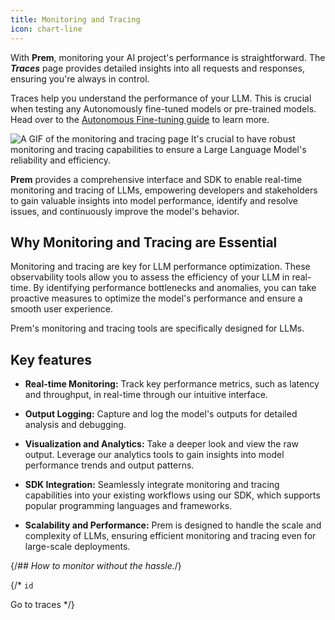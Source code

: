 ```yaml
---
title: Monitoring and Tracing
icon: chart-line
---
```


With **Prem**, monitoring your AI project's performance is straightforward. The **_Traces_** page provides detailed insights into all requests and responses, ensuring you're always in control.

<Warning>

Traces help you understand the performance of your LLM. This is crucial when testing any Autonomously fine-tuned models or pre-trained models. Head over to the [Autonomous Fine-tuning guide](/get-started/autonomous-fine-tuning) to learn more.

</Warning>



<img
  src="https://static.premai.io/prem-saas-docs/monitoring-guide/tracesPage.gif"
  alt="A GIF of the monitoring and tracing page"
/>
It's crucial to have robust monitoring and tracing capabilities to ensure a Large Language Model's reliability and efficiency. 

**Prem** provides a comprehensive interface and SDK to enable real-time monitoring and tracing of LLMs, empowering developers and stakeholders to gain valuable insights into model performance, identify and resolve issues, and continuously improve the model's behavior.




## Why Monitoring and Tracing are Essential
Monitoring and tracing are key for LLM performance optimization.
These observability tools allow you to assess the efficiency of your LLM in real-time.
By identifying performance bottlenecks and anomalies, you can take proactive measures to optimize the model's performance and ensure a smooth user experience.

Prem's monitoring and tracing tools are specifically designed for LLMs.
## Key features
- **Real-time Monitoring:** Track key performance metrics, such as latency and throughput, in real-time through our intuitive interface.


- **Output Logging:** Capture and log the model's outputs for detailed analysis and debugging.


- **Visualization and Analytics:** Take a deeper look and view the raw output. Leverage our analytics tools to gain insights into model performance trends and output patterns.

- **SDK Integration:** Seamlessly integrate monitoring and tracing capabilities into your existing workflows using our SDK, which supports popular programming languages and frameworks.


- **Scalability and Performance:** Prem is designed to handle the scale and complexity of LLMs, ensuring efficient monitoring and tracing even for large-scale deployments.

{/*## How to monitor without the hassle.*/}

{/*<Steps>
  <Step title="Test models in the playground of your choice.">
  `id`
  
  
  </Step>
  <Step title="Navigate to the Traces page.">
    Go to traces
  </Step>
</Steps>*/}